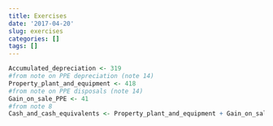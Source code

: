 ```yaml
---
title: Exercises
date: '2017-04-20'
slug: exercises
categories: []
tags: []
---
```


```r
Accumulated_depreciation <- 319
#from note on PPE depreciation (note 14)
Property_plant_and_equipment <- 418
#from note on PPE disposals (note 14)
Gain_on_sale_PPE <- 41
#from note 8
Cash_and_cash_equivalents <- Property_plant_and_equipment + Gain_on_sale_PPE - Accumulated_depreciation
```

\begin{center}
\begin{tabular}{|p{6cm}p{1.5cm}p{0.5cm}p{1.5cm}p{0.5cm}p{1.5cm}|}
\hline
Accounts&A&$=$&L&$+$&E\\
\hline
Cash and cash equivalents& + `Cash_and_cash_equivalents` &&&&\\
Accumulated depreciation & + `Accumulated_depreciation` &&&&\\
Property plant and equipment & - `Property_plant_and_equipment` &&&&\\
Gain on sale of PPE &&&&& + `Gain_on_sale_PPE`\\
&&&&&\\
\hline
\end{tabular}
\end{center}

